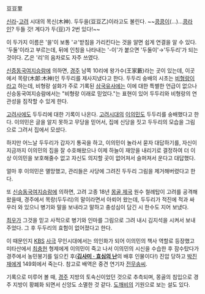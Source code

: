 豆豆里

[[신라]]-[[고려]] 시대의 목신(木神). 두두을(豆豆乙)이라고도 불린다. ~~[[콩콩이]](...)...[[콩라인]]? 두들 갓! 계다가 두(豆)가 2번 있다!~~

이 두가지 이름은 '을'이 보통 'ㄹ'받침을 가리킨다는 것을 알면 쉽게 연결을 알 수 있다. '두둘'이라고 부르는데, 뒤에 인칭을 나타내는 '-이'가 붙으면 '두둘이'→'두두리'가 되는 것이다. 乙은 '리'의 음차로도 자주 쓰였다.

[[신증동국여지승람]]에 의하면, [[경주]] 남쪽 10리에 왕가수(王家藪)라는 곳이 있는데, 이곳에서 목랑(木郞:木神)인 두두리를 제사지냈다고 한다. 두두리 숭배의 시초는 [[비형랑]]이라고 하는데, 비형랑 설화가 주로 기록된 [[삼국유사]]에는 이에 대한 특별한 언급이 없으나 신승동국여지승람에서는 "비형랑 이래로 믿었다."는 표현이 있어 두두리와 비형랑의 연관성을 짐작할 수 있게 한다.

[[고려사]]에도 두두리에 대한 기록이 나온다. [[고려]]시대의 [[이의민]]도 두두리를 숭배했다고 한다. 이의민은 글을 알지 못하고 무당을 믿어서, 집에 신당을 짓고 두두리의 모습을 그림으로 그려서 집에서 모셨다.

하지만 어느날 두두리가 갑자기 통곡을 하고, 이의민이 놀라서 묻자 대답하기를, 자신이 지금까지 이의민의 집을 잘 수호해왔으나 이제 하늘이 재앙을 내리기로 결정하여 더 이상 이의민을 보호해줄수 없고 자신도 의지할 곳이 없어져서 슬퍼져서 운다고 대답했다.

얼마 후 이의민은 멸망했고, 관리들은 사당에 그려진 두두리 그림을 제거해버렸다고 한다.

또 [[신승동국여지승람]]에 의하면, 고려 고종 18년 [[몽골 제국]] 원수 철례탑이 고려를 공격해 왔을때, 경주에서 목랑(두두리)의 말이라면서 아뢰어 왔는데, 두두리가 적진에 적과 싸우러 와 있으니 병기와 말을 보내라고 말하고 충성심이 담긴 시 한수도 지어 보냈다.

[[최우]]가 그것을 믿고 사적으로 병기와 인마를 그림으로 그려 내시 김지석을 시켜서 보내주었다. 그 후 두두리의 효험이 없어졌다고 한다.

이 때문인지 [[KBS]] [[사극]] 무인시대에서는 의인화가 되어 이의민의 책사 역할로 등장했고  미타산에서 [[최충헌]] 형제에게 이의민이 죽고 나서 이의민의 시신을 수습한 후 잠수탔다가 경주에서 농민봉기를 일으킨 후('''[[김사미 · 효심의 난]]'''의 배후 인물이다!) 진압 당하고 [[박진재]]에게 149회에서 죽는다. 참고로 배역은 중견 연기자 [[전무송]]씨.

기록으로 미루어 볼 때, [[경주]] 지방의 토속신이었던 것으로 추측되며, 몽골의 침입으로 경주 지방이 황폐화 되면서 신앙도 소멸한 것 같다. [[도깨비]]의 기원으로 보는 설도 있다.
